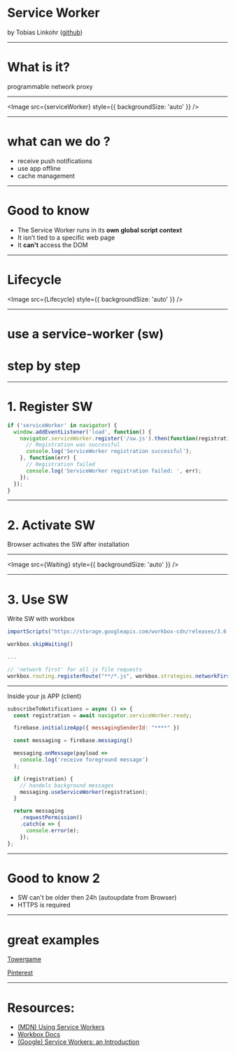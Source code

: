 


<Head>
  <title>Service Worker</title>
  <meta name="author" content="Tobias Linkohr" />
</Head>

# Service Worker

by Tobias Linkohr
([github](https://github.com/Tobi-mmt))


---

# What is it?
programmable network proxy

---
<Image src={serviceWorker} style={{ backgroundSize: 'auto' }} />

---

# what can we do ?

- receive push notifications
- use app offline
- cache management

---

# Good to know

- The Service Worker runs in its __own global script context__
- It isn’t tied to a specific web page
- It __can't__ access the DOM

---

# Lifecycle

<Image src={Lifecycle} style={{ backgroundSize: 'auto' }} />

---

# use a service-worker (sw)
# step by step

---

# 1. Register SW

```js
if ('serviceWorker' in navigator) {
  window.addEventListener('load', function() {
    navigator.serviceWorker.register('/sw.js').then(function(registration) {
      // Registration was successful
      console.log('ServiceWorker registration successful');
    }, function(err) {
      // Registration failed
      console.log('ServiceWorker registration failed: ', err);
    });
  });
}
```
---

# 2. Activate SW

Browser activates the SW after installation


---

<Image src={Waiting} style={{ backgroundSize: 'auto' }} />


---

# 3. Use SW

Write SW with workbox

```js
importScripts("https://storage.googleapis.com/workbox-cdn/releases/3.6.3/workbox-sw.js")

workbox.skipWaiting()

...

// 'network first' for all js file requests
workbox.routing.registerRoute("**/*.js", workbox.strategies.networkFirst(), 'GET')
```

---

Inside your js APP (client)

```js
subscribeToNotifications = async () => {
  const registration = await navigator.serviceWorker.ready;

  firebase.initializeApp({ messagingSenderId: "****" })

  const messaging = firebase.messaging()

  messaging.onMessage(payload =>
    console.log('receive foreground message')
  );

  if (registration) {
    // handels background messages
    messaging.useServiceWorker(registration);
  }

  return messaging
    .requestPermission()
    .catch(e => {
      console.error(e);
    });
};
```

---

# Good to know 2

- SW can't be older then 24h (autoupdate from Browser)
- HTTPS is required

---

# great examples

[Towergame](https://www.towergame.app/)

[Pinterest](https://www.pinterest.de/)

---

# Resources:

- [(MDN) Using Service Workers](https://developer.mozilla.org/en-US/docs/Web/API/Service_Worker_API/Using_Service_Workers)
- [Workbox Docs](https://developers.google.com/web/tools/workbox/guides/get-started)
- [(Google) Service Workers: an Introduction](https://developers.google.com/web/fundamentals/primers/service-workers/)
